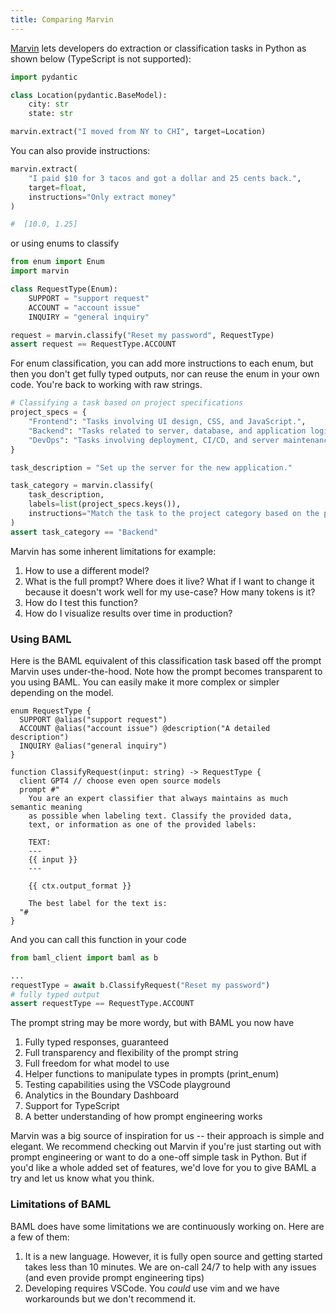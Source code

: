 ```yaml
---
title: Comparing Marvin
---
```



[Marvin](https://github.com/PrefectHQ/marvin) lets developers do extraction or classification tasks in Python as shown below (TypeScript is not supported):


```python
import pydantic

class Location(pydantic.BaseModel):
    city: str
    state: str

marvin.extract("I moved from NY to CHI", target=Location)
```

You can also provide instructions:
```python
marvin.extract(
    "I paid $10 for 3 tacos and got a dollar and 25 cents back.",
    target=float,
    instructions="Only extract money"
)

#  [10.0, 1.25]
```
or using enums to classify
```python
from enum import Enum
import marvin

class RequestType(Enum):
    SUPPORT = "support request"
    ACCOUNT = "account issue"
    INQUIRY = "general inquiry"

request = marvin.classify("Reset my password", RequestType)
assert request == RequestType.ACCOUNT
```


For enum classification, you can add more instructions to each enum, but then you don't get fully typed outputs, nor can reuse the enum in your own code. You're back to working with raw strings.

```python
# Classifying a task based on project specifications
project_specs = {
    "Frontend": "Tasks involving UI design, CSS, and JavaScript.",
    "Backend": "Tasks related to server, database, and application logic.",
    "DevOps": "Tasks involving deployment, CI/CD, and server maintenance."
}

task_description = "Set up the server for the new application."

task_category = marvin.classify(
    task_description,
    labels=list(project_specs.keys()),
    instructions="Match the task to the project category based on the provided specifications."
)
assert task_category == "Backend"
```

Marvin has some inherent limitations for example:
1. How to use a different model?
2. What is the full prompt? Where does it live? What if I want to change it because it doesn't work well for my use-case? How many tokens is it?
3. How do I test this function?
4. How do I visualize results over time in production?


### Using BAML
Here is the BAML equivalent of this classification task based off the prompt Marvin uses under-the-hood. Note how the prompt becomes transparent to you using BAML. You can easily make it more complex or simpler depending on the model.

```baml
enum RequestType {
  SUPPORT @alias("support request")
  ACCOUNT @alias("account issue") @description("A detailed description")
  INQUIRY @alias("general inquiry")
}

function ClassifyRequest(input: string) -> RequestType {
  client GPT4 // choose even open source models
  prompt #"
    You are an expert classifier that always maintains as much semantic meaning
    as possible when labeling text. Classify the provided data,
    text, or information as one of the provided labels:

    TEXT:
    ---
    {{ input }}
    ---

    {{ ctx.output_format }}

    The best label for the text is:
  "#
}
```
And you can call this function in your code
```python
from baml_client import baml as b

...
requestType = await b.ClassifyRequest("Reset my password")
# fully typed output
assert requestType == RequestType.ACCOUNT
```

The prompt string may be more wordy, but with BAML you now have
1. Fully typed responses, guaranteed
1. Full transparency and flexibility of the prompt string
1. Full freedom for what model to use
1. Helper functions to manipulate types in prompts (print_enum)
1. Testing capabilities using the VSCode playground
1. Analytics in the Boundary Dashboard
1. Support for TypeScript
1. A better understanding of how prompt engineering works


Marvin was a big source of inspiration for us -- their approach is simple and elegant. We recommend checking out Marvin if you're just starting out with prompt engineering or want to do a one-off simple task in Python. But if you'd like a whole added set of features, we'd love for you to give BAML a try and let us know what you think.

### Limitations of BAML

BAML does have some limitations we are continuously working on. Here are a few of them:
1. It is a new language. However, it is fully open source and getting started takes less than 10 minutes. We are on-call 24/7 to help with any issues (and even provide prompt engineering tips)
1. Developing requires VSCode. You _could_ use vim and we have workarounds but we don't recommend it.
